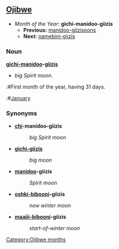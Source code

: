 ==[[Ojibwe]]==
*''Month of the Year:'' '''gichi-manidoo-giizis'''
**'''Previous:''' [[manidoo-giizisoons]]
**'''Next:''' [[namebini-giizis]]

===Noun===
'''[[gichi-]][[manidoo]]-[[giizis]]'''
*''big Spirit moon''.
:#First month of the year, having 31 days.
:#[[January]]

===Synonyms===
*'''[[gichi-|chi]]-manidoo-giizis'''
*:''big Spirit moon''

*'''[[gichi-]]giizis'''
*:''big moon''

*'''[[manidoo]]-giizis'''
*:''Spirit moon''

*'''[[oshki-]][[biboon]]i-giizis'''
*:''new winter moon''

*'''[[maajii-]][[biboon]]i-giizis'''
*:''start-of-winter moon''

[[Category:Ojibwe months]]